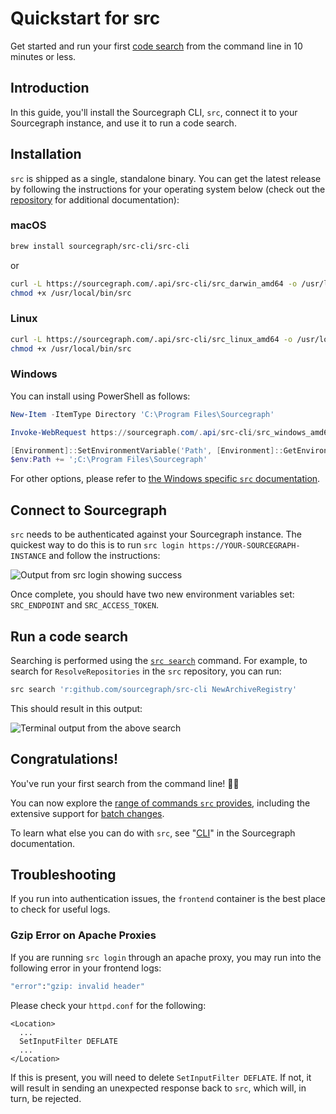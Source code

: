 # Quickstart for src

Get started and run your first [code search](/code-search/) from the command line in 10 minutes or less.

## Introduction

In this guide, you'll install the Sourcegraph CLI, `src`, connect it to your Sourcegraph instance, and use it to run a code search.

## Installation

`src` is shipped as a single, standalone binary. You can get the latest release by following the instructions for your operating system below (check out the [repository](https://sourcegraph.com/github.com/sourcegraph/src-cli) for additional documentation):

### macOS

```sh
brew install sourcegraph/src-cli/src-cli
```
or
```sh
curl -L https://sourcegraph.com/.api/src-cli/src_darwin_amd64 -o /usr/local/bin/src
chmod +x /usr/local/bin/src
```

### Linux

```sh
curl -L https://sourcegraph.com/.api/src-cli/src_linux_amd64 -o /usr/local/bin/src
chmod +x /usr/local/bin/src
```

### Windows

You can install using PowerShell as follows:

```powershell
New-Item -ItemType Directory 'C:\Program Files\Sourcegraph'

Invoke-WebRequest https://sourcegraph.com/.api/src-cli/src_windows_amd64.exe -OutFile 'C:\Program Files\Sourcegraph\src.exe'

[Environment]::SetEnvironmentVariable('Path', [Environment]::GetEnvironmentVariable('Path', [EnvironmentVariableTarget]::Machine) + ';C:\Program Files\Sourcegraph', [EnvironmentVariableTarget]::Machine)
$env:Path += ';C:\Program Files\Sourcegraph'
```

For other options, please refer to [the Windows specific `src` documentation](/cli/explanations/windows).

## Connect to Sourcegraph

`src` needs to be authenticated against your Sourcegraph instance. The quickest way to do this is to run `src login https://YOUR-SOURCEGRAPH-INSTANCE` and follow the instructions:

<img src="https://sourcegraphstatic.com/docs/images/batch_changes/src_login_success.png" alt="Output from src login showing success" />

Once complete, you should have two new environment variables set: `SRC_ENDPOINT` and `SRC_ACCESS_TOKEN`.

## Run a code search

Searching is performed using the [`src search`](/cli/references/search) command. For example, to search for `ResolveRepositories` in the `src` repository, you can run:

```sh
src search 'r:github.com/sourcegraph/src-cli NewArchiveRegistry'
```

This should result in this output:

<img src="https://sourcegraphstatic.com/docs/images/integration/cli/quickstart-search.png" alt="Terminal output from the above search" />

## Congratulations!

You've run your first search from the command line! 🎉🎉

You can now explore the [range of commands `src` provides](/cli/references/), including the extensive support for [batch changes](/batch-changes/).

To learn what else you can do with `src`, see "[CLI](/cli/)" in the Sourcegraph documentation.

## Troubleshooting
If you run into authentication issues, the `frontend` container is the best place to check for useful logs.

### Gzip Error on Apache Proxies
If you are running `src login` through an apache proxy, you may run into the following error in your frontend logs:
```bash
"error":"gzip: invalid header"
```
Please check your `httpd.conf` for the following:
```
<Location>
  ...
  SetInputFilter DEFLATE
  ...
</Location>
```
If this is present, you will need to delete `SetInputFilter DEFLATE`. If not, it will result in sending an unexpected response back to `src`, which will, in turn, be rejected.
